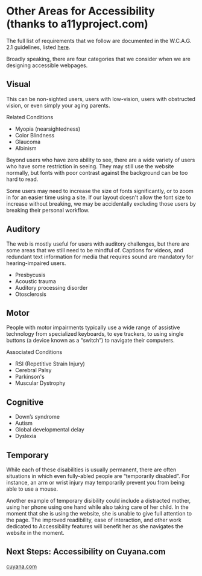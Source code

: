 # Other Areas for Accessibility (thanks to a11yproject.com)

The full list of requirements that we follow are documented in the W.C.A.G. 2.1 guidelines, listed <a href="https://www.w3.org/TR/WCAG21/">here</a>.

Broadly speaking, there are four categories that we consider when we are designing accessible webpages.

## Visual

This can be non-sighted users, users with low-vision, users with obstructed vision, or even simply your aging parents.

Related Conditions

- Myopia (nearsightedness)
- Color Blindness
- Glaucoma
- Albinism

Beyond users who have zero ability to see, there are a wide variety of users who have some restriction in seeing. They may still use the website normally, but fonts with poor contrast against the background can be too hard to read.

Some users may need to increase the size of fonts significantly, or to zoom in for an easier time using a site. If our layout doesn't allow the font size to increase without breaking, we may be accidentally excluding those users by breaking their personal workflow.

## Auditory

The web is mostly useful for users with auditory challenges, but there are some areas that we still need to be mindful of. Captions for videos, and redundant text information for media that requires sound are mandatory for hearing-impaired users.

- Presbycusis
- Acoustic trauma
- Auditory processing disorder
- Otosclerosis

## Motor

People with motor impairments typically use a wide range of assistive technology from specialized keyboards, to eye trackers, to using single buttons (a device known as a “switch”) to navigate their computers.

Associated Conditions

- RSI (Repetitive Strain Injury)
- Cerebral Palsy
- Parkinson's
- Muscular Dystrophy

## Cognitive

- Down’s syndrome
- Autism
- Global developmental delay
- Dyslexia

## Temporary

While each of these disabilities is usually permanent, there are often situations in which even fully-abled people are “temporarily disabled”. For instance, an arm or wrist injury may temporarily prevent you from being able to use a mouse.

Another example of temporary disibility could include a distracted mother, using her phone using one hand while also taking care of her child. In the moment that she is using the website, she is unable to give full attention to the page. The improved readibility, ease of interaction, and other work dedicated to Accessibility features will benefit her as she navigates the website in the moment.

## Next Steps: Accessibility on Cuyana.com

<a href="https://www.cuyana.com">cuyana.com</a>
